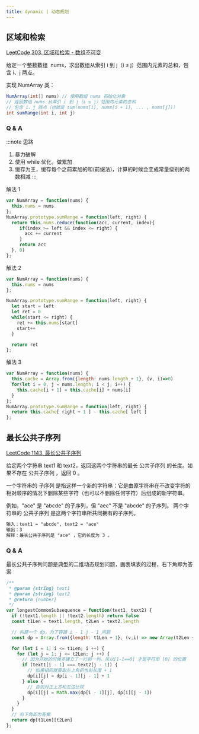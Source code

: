```yaml
---
title: dynamic | 动态规划
---
```


## 区域和检索

[LeetCode 303. 区域和检索 - 数组不可变](https://leetcode-cn.com/problems/range-sum-query-immutable/)

给定一个整数数组  nums，求出数组从索引 i 到 j（i ≤ j）范围内元素的总和，包含 i、j 两点。

实现 NumArray 类：
```cs
NumArray(int[] nums) // 使用数组 nums 初始化对象
// 返回数组 nums 从索引 i 到 j（i ≤ j）范围内元素的总和
// 包含 i、j 两点（也就是 sum(nums[i], nums[i + 1], ... , nums[j])）
int sumRange(int i, int j)
```

### Q & A

:::note 思路
1. 暴力破解
2. 使用 while 优化，做累加
3. 缓存为王，缓存每个之前累加的和(前缀法)，计算的时候会变成常量级别的两数相减
:::

解法 1
```js
var NumArray = function(nums) {
  this.nums = nums
};
NumArray.prototype.sumRange = function(left, right) {
  return this.nums.reduce(function(acc, current, index){
     if(index >= left && index <= right) {
       acc += current
     }
     return acc
  }, 0)
};
```

解法 2
```js
var NumArray = function(nums) {
  this.nums = nums
};

NumArray.prototype.sumRange = function(left, right) {
  let start = left
  let ret = 0
  while(start <= right) {
    ret += this.nums[start]
    start++
  }

  return ret
};
```

解法 3
```js
var NumArray = function(nums) {
  this.cache = Array.from({length: nums.length + 1}, (v, i)=>0)
  for(let i = 0, j = nums.length; i < j; i++) {
    this.cache[i + 1] = this.cache[i] + nums[i]
  }
};
NumArray.prototype.sumRange = function(left, right) {
  return this.cache[ right + 1 ] - this.cache[ left ]
};
```


## 最长公共子序列


[LeetCode 1143. 最长公共子序列](https://leetcode-cn.com/problems/minimum-ascii-delete-sum-for-two-strings/)


给定两个字符串 text1 和 text2，返回这两个字符串的最长 公共子序列 的长度。如果不存在 公共子序列 ，返回 0 。

一个字符串的 子序列 是指这样一个新的字符串：它是由原字符串在不改变字符的相对顺序的情况下删除某些字符（也可以不删除任何字符）后组成的新字符串。

例如，"ace" 是 "abcde" 的子序列，但 "aec" 不是 "abcde" 的子序列。
两个字符串的 公共子序列 是这两个字符串所共同拥有的子序列。

```txt
输入：text1 = "abcde", text2 = "ace"
输出：3
解释：最长公共子序列是 "ace" ，它的长度为 3 。
```

### Q & A

最长公共子序列问题是典型的二维动态规划问题，画表填表的过程，右下角即为答案

```js
/**
 * @param {string} text1
 * @param {string} text2
 * @return {number}
 */
var longestCommonSubsequence = function(text1, text2) {
  if (!text1.length || !text2.length) return false
  const t1Len = text1.length, t2Len = text2.length

  // 构建一个 dp，为了容错 i - 1 j - 1 问题
  const dp = Array.from({length: t1Len + 1}, (v,i) => new Array(t2Len + 1).fill(0))

  for (let i = 1; i <= t1Len; i ++) {
    for (let j = 1; j <= t2Len; j ++) {
      // 因为开始的时候多建立了一行和一列，所以[1-1==0] 才是字符串 [0] 的位置
      if (text1[i - 1] === text2[j - 1]) {
        // 如果相同就要取左上角的当前长度 + 1
        dp[i][j] = dp[i - 1][j - 1] + 1
      } else {
        // 否则对正上方和左边比较
        dp[i][j] = Math.max(dp[i - 1][j], dp[i][j - 1])
      }
    }
  }
  // 右下角即为答案
  return dp[t1Len][t2Len]
};
```


